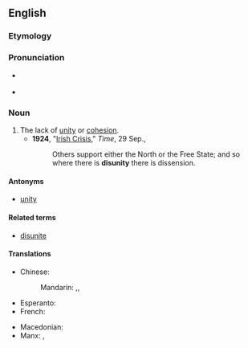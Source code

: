 ==English==

===Etymology===
{{prefix|en|dis|unity}}

===Pronunciation===
* {{a|UK}} {{IPA|en|/dɪsˈjuːnɪti/}}
* {{audio|en|en-uk-disunity.ogg|Audio (UK)}}

===Noun===
{{en-noun|~}}

# The lack of [[unity]] or [[cohesion]].
#* '''1924''', "[https://web.archive.org/web/20090807063014/http://www.time.com/time/magazine/article/0,9171,719208,00.html Irish Crisis]," ''Time'', 29 Sep.,
#*: Others support either the North or the Free State; and so where there is '''disunity''' there is dissension.

====Antonyms====
* [[unity]]

====Related terms====
* [[disunite]]

====Translations====
{{trans-top|lack of unity or cohesion}}
* Chinese:
*: Mandarin: {{t+|cmn|散沙|sc=Hani}},{{t+|cmn|散沙|tr=sǎnshā|sc=Hani}}, {{qualifier|figuratively}}
* Esperanto: {{t|eo|malunueco}}
* French: {{t+|fr|désunion|f}}
{{trans-mid}}
* Macedonian: {{t|mk|разединетост|n}}
* Manx: {{t|gv|mee-unnaneys|m}}, {{t|gv|neu-unnaneys|m}}
{{trans-bottom}}